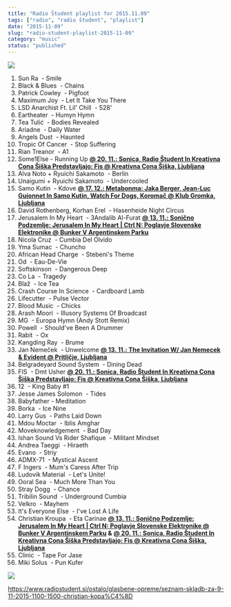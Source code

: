 ```yaml
---
title: "Radio Študent playlist for 2015.11.09"
tags: ["radio", "radio študent", "playlist"]
date: "2015-11-09"
slug: "radio-student-playlist-2015-11-09"
category: "music"
status: "published"
---
```


![](https://radiostudent.si/sites/default/files/styles/thumbnail_w530/public/slike/2015-11-09-seznam-skladb-za-9.11.2015-11.00-15.00-christian-kopa%C4%8D-48286.jpg?itok=icoQ8zdx)

1. Sun Ra  - Smile
2. Black & Blues  - Chains
3. Patrick Cowley  - Pigfoot
4. Maximum Joy  - Let It Take You There
5. LSD Anarchist Ft. Lil' Chill  - 528'
6. Eartheater  - Humyn Hymn
7. Tea Tulić  - Bodies Revealed
8. Ariadne  - Daily Water
9. Angels Dust  - Haunted
10. Tropic Of Cancer  - Stop Suffering
11. Rian Treanor  - A1
12. Some1Else - Running Up [**@ 20. 11.: Sonica, Radio Študent In Kreativna Cona Šiška Predstavljajo: Fis @ Kreativna Cona Šiška, Ljubljana**](https://www.facebook.com/events/799891006787377/)
13. Alva Noto + Ryuichi Sakamoto  - Berlin
14. Unaigumi + Ryuichi Sakamoto  - Undercooled
15. Samo Kutin  - Kdove [**@ 17. 12.: Metabonma: Jaka Berger, Jean-Luc Guionnet In Samo Kutin, Watch For Dogs, Koromač @ Klub Gromka, Ljubljana**](http://www.klubgromka.org/index.php?mode=program&id=4218)
16. David Rothenberg, Korhan Erel  - Hasenheide Night Circus
17. Jerusalem In My Heart  - 3Andalib Al-Furat [**@ 13. 11.: Sonično Podzemlje: Jerusalem In My Heart | Ctrl N: Poglavje Slovenske Elektronike @ Bunker V Argentinskem Parku**](https://www.facebook.com/events/857122367734202/)
18. Nicola Cruz  - Cumbia Del Olvido
19. Yma Sumac  - Chuncho
20. African Head Charge  - Stebeni's Theme
21. Od  - Eau-De-Vie
22. Softskinson  - Dangerous Deep
23. Co La  - Tragedy
24. Blaž  - Ice Tea
25. Crash Course In Science  - Cardboard Lamb
26. Lifecutter  - Pulse Vector
27. Blood Music  - Chicks
28. Arash Moori  - Illusory Systems Of Broadcast
29. MG  - Europa Hymn (Andy Stott Remix)
30. Powell  - Should've Been A Drummer
31. Rabit  - Ox
32. Kangding Ray  - Brume
33. Jan Nemeček  - Unwelcome [**@ 13. 11.: The Invitation W/ Jan Nemecek & Evident @ Pritličje, Ljubljana**](https://www.facebook.com/events/555191417970226/)
34. Belgradeyard Sound System  - Dining Dead
35. FIS  - Dmt Usher [**@ 20. 11.: Sonica, Radio Študent In Kreativna Cona Šiška Predstavljajo: Fis @ Kreativna Cona Šiška, Ljubljana**](https://www.facebook.com/events/799891006787377/)
36. 12  - King Baby #1
37. Jesse James Solomon  - Tides
38. Babyfather - Meditation
39. Borka  - Ice Nine
40. Larry Gus  - Paths Laid Down
41. Mdou Moctar  - Iblis Amghar
42. Moveknowledgement  - Bad Day
43. Ishan Sound Vs Rider Shafique  - Militant Mindset
44. Andrea Taeggi  - Hiraeth
45. Evano  - Striy
46. ADMX-71  - Mystical Ascent
47. F Ingers  - Mum's Caress After Trip
48. Ludovik Material  - Let's Unite!
49. Ooral Sea  - Much More Than You
50. Stray Dogg  - Chance
51. Tribilin Sound  - Underground Cumbia
52. Velkro  - Mayhem
53. It's Everyone Else  - I've Lost A Life
54. Christian Kroupa  - Eta Carinae **[@ 13. 11.: Sonično Podzemlje: Jerusalem In My Heart | Ctrl N: Poglavje Slovenske Elektronike @ Bunker V Argentinskem Parku](http://www.facebook.com/events/857122367734202/) &** **[@ 20. 11.: Sonica, Radio Študent In Kreativna Cona Šiška Predstavljajo: Fis @ Kreativna Cona Šiška, Ljubljana](https://www.facebook.com/events/799891006787377/)**
55. Clinic  - Tape For Jase
56. Miki Solus  - Pun Kufer

![](https://i.imgur.com/2eJYBm0.gif)

<https://www.radiostudent.si/ostalo/glasbene-opreme/seznam-skladb-za-9-11-2015-1100-1500-christian-kopa%C4%8D>
